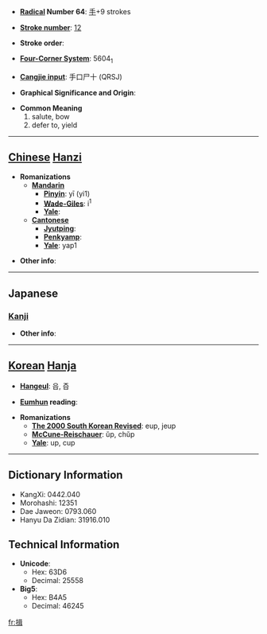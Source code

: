 * '''[[Wiktionary:Chinese radical index| Radical]] Number 64''': [[Wiktionary:Chinese radical index 手|手]]+9 strokes

* '''[[Wiktionary:Chinese total strokes index|Stroke number]]''': [[Wiktionary:Chinese total strokes index 12|12]]

* '''Stroke order''': 

* '''[[Wiktionary:Chinese four corner index|Four-Corner System]]''': 5604<sub>1</sub>

* '''[[Wiktionary:Chinese Cangjie index|Cangjie input]]''': 手口尸十 (QRSJ)

* '''Graphical Significance and Origin''': 

* '''Common Meaning'''
*#salute, bow
*# defer to, yield


----

== [[Chinese]] [[Hanzi]] ==

* '''Romanizations'''
** '''[[Mandarin]]'''
*** '''[[Pinyin]]''': yī (yi1)
*** '''[[Wade-Giles]]''': i<sup>1</sup>
*** '''[[Yale]]''': 
** '''[[Cantonese]]'''
*** '''[[Jyutping]]''':
*** '''[[Penkyamp]]''': 
*** '''[[Yale]]''': yap1

* '''Other info''': 

----

==Japanese==
===[[Kanji]]===
{{kanji|on readings=[[ゆう]] (yū), [[しゅう]] (shū)
|kun readings=[[えしゃく]] (eshaku), [[ゆずる]] (yuzuru), [[おす]] (osu)
}}

* '''Other info''':  

----

== [[Korean]] [[Hanja]] ==

* '''[[Hangeul]]''': 읍, 즙

* '''[[Eumhun]] reading''': 

* '''Romanizations'''
** '''[[The 2000 South Korean Revised Romanization|The 2000 South Korean Revised]]''': eup, jeup
** '''[[McCune-Reischauer]]''': ŭp, chŭp
** '''[[Yale]]''': up, cup

----

== Dictionary Information ==

* KangXi: 0442.040
* Morohashi: 12351
* Dae Jaweon: 0793.060
* Hanyu Da Zidian: 31916.010

== Technical Information ==

* '''Unicode''':
** Hex: 63D6
** Decimal: 25558
* '''Big5''':
** Hex: B4A5
** Decimal: 46245

[[fr:揖]]